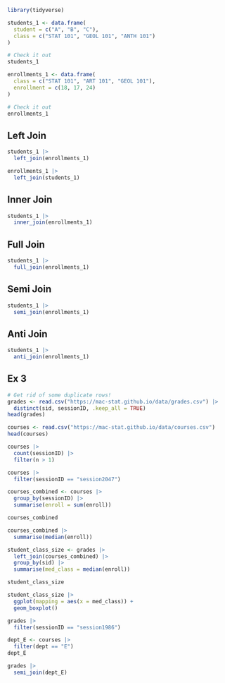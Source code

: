```r
library(tidyverse)
```


```r
students_1 <- data.frame(
  student = c("A", "B", "C"),
  class = c("STAT 101", "GEOL 101", "ANTH 101")
)

# Check it out
students_1
```

```r
enrollments_1 <- data.frame(
  class = c("STAT 101", "ART 101", "GEOL 101"),
  enrollment = c(18, 17, 24)
)

# Check it out
enrollments_1
```

## Left Join
```r
students_1 |> 
  left_join(enrollments_1)
```

```r
enrollments_1 |>
  left_join(students_1)
```

## Inner Join
```r
students_1 |>
  inner_join(enrollments_1)
```

## Full Join
```r
students_1 |>
  full_join(enrollments_1)
```

## Semi Join
```r
students_1 |>
  semi_join(enrollments_1)
```

## Anti Join
```r
students_1 |>
  anti_join(enrollments_1)
```

## Ex 3
```r
# Get rid of some duplicate rows!
grades <- read.csv("https://mac-stat.github.io/data/grades.csv") |> 
  distinct(sid, sessionID, .keep_all = TRUE)
head(grades)
```

```r
courses <- read.csv("https://mac-stat.github.io/data/courses.csv")
head(courses)
```

```r
courses |>
  count(sessionID) |>
  filter(n > 1)
```

```r
courses |> 
  filter(sessionID == "session2047")
```

```r
courses_combined <- courses |>
  group_by(sessionID) |>
  summarise(enroll = sum(enroll))

courses_combined
```

```r
courses_combined |> 
  summarise(median(enroll))
```

```r
student_class_size <- grades |> 
  left_join(courses_combined) |> 
  group_by(sid) |> 
  summarise(med_class = median(enroll))

student_class_size
```

```r
student_class_size |> 
  ggplot(mapping = aes(x = med_class)) +
  geom_boxplot()
```

```r
grades |> 
  filter(sessionID == "session1986")
```

```r
dept_E <- courses |> 
  filter(dept == "E")
dept_E
```

```r
grades |> 
  semi_join(dept_E)
```

